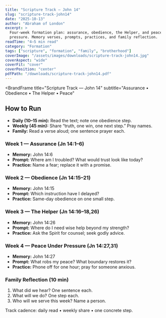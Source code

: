 ```yaml
---
title: "Scripture Track — John 14"
slug: "scripture-track-john14"
date: "2025-10-13"
author: "Abraham of London"
excerpt: >
  Four-week formation plan: assurance, obedience, the Helper, and peace under
  pressure. Memory verses, prompts, practices, and family reflection.
readTime: "4–5 min read"
category: "Formation"
tags: ["scripture", "formation", "family", "brotherhood"]
coverImage: "/assets/images/downloads/scripture-track-john14.jpg"
coverAspect: "wide"
coverFit: "cover"
coverPosition: "center"
pdfPath: "/downloads/scripture-track-john14.pdf"
---
```


<BrandFrame
  title="Scripture Track — John 14"
  subtitle="Assurance • Obedience • The Helper • Peace"
>
  <h2>How to Run</h2>
  <ul>
    <li><strong>Daily (10–15 min):</strong> Read the text; note one obedience step.</li>
    <li><strong>Weekly (45 min):</strong> Share “truth, one win, one next step.” Pray names.</li>
    <li><strong>Family:</strong> Read a verse aloud; one sentence prayer each.</li>
  </ul>

  <h3>Week 1 — Assurance (Jn 14:1–6)</h3>
  <ul>
    <li><strong>Memory:</strong> John 14:6</li>
    <li><strong>Prompt:</strong> Where am I troubled? What would trust look like today?</li>
    <li><strong>Practice:</strong> Name a fear; replace it with a promise.</li>
  </ul>

  <h3>Week 2 — Obedience (Jn 14:15–21)</h3>
  <ul>
    <li><strong>Memory:</strong> John 14:15</li>
    <li><strong>Prompt:</strong> Which instruction have I delayed?</li>
    <li><strong>Practice:</strong> Same-day obedience on one small step.</li>
  </ul>

  <h3>Week 3 — The Helper (Jn 14:16–18,26)</h3>
  <ul>
    <li><strong>Memory:</strong> John 14:26</li>
    <li><strong>Prompt:</strong> Where do I need wise help beyond my strength?</li>
    <li><strong>Practice:</strong> Ask the Spirit for counsel; seek godly advice.</li>
  </ul>

  <h3>Week 4 — Peace Under Pressure (Jn 14:27,31)</h3>
  <ul>
    <li><strong>Memory:</strong> John 14:27</li>
    <li><strong>Prompt:</strong> What robs my peace? What boundary restores it?</li>
    <li><strong>Practice:</strong> Phone off for one hour; pray for someone anxious.</li>
  </ul>

  <h3 className="mt-8">Family Reflection (10 min)</h3>
  <ol>
    <li>What did we hear? One sentence each.</li>
    <li>What will we do? One step each.</li>
    <li>Who will we serve this week? Name a person.</li>
  </ol>

  <div className="not-prose mt-6 text-[11.5px] text-[color:var(--color-on-secondary)/0.6]">
    Track cadence: daily read • weekly share • one concrete step.
  </div>
</BrandFrame>
